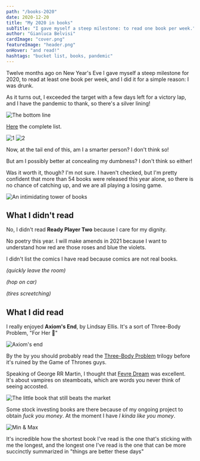 ```yaml
---
path: "/books-2020"
date: 2020-12-20
title: "My 2020 in books"
subTitle: "I gave myself a steep milestone: to read one book per week."
author: "Gianluca Belvisi"
cardImage: "cover.png"
featureImage: "header.png"
onHover: "and read!"
hashtags: "bucket list, books, pandemic"
---
```

Twelve months ago on New Year's Eve I gave myself a steep milestone for 2020, to read at least one book per week, and I did it for a simple reason: I was drunk.

As it turns out, I exceeded the target with a few days left for a victory lap, and I have the pandemic to thank, so there's a silver lining!

![The bottom line](stats.png)

[Here](https://www.goodreads.com/user_challenges/20994784) the complete list.

![1](1.png)
![2](2.png)

Now, at the tail end of this, am I a smarter person? I don't think so!

But am I possibly better at concealing my dumbness? I don't think so either!

Was it worth it, though? I'm not sure. I haven't checked, but I'm pretty confident that more than 54 books were released this year alone, so there is no chance of catching up, and we are all playing a losing game.

![An intimidating tower of books](tower.jpg)

## What I didn't read

No, I didn't read **Ready Player Two** because I care for my dignity.

No poetry this year. I will make amends in 2021 because I want to understand how red are those roses and blue the violets.

I didn't list the comics I have read because comics are not real books.

*(quickly leave the room)*

*(hop on car)*

*(tires screetching)*

## What I did read

I really enjoyed **Axiom's End**, by Lindsay Ellis. It's a sort of Three-Body Problem, "For Her 💋"

![Axiom's end](axiom.jpg)

By the by you should probably read the [Three-Body Problem](https://www.bookdepository.com/The-Three.../9781784971571) trilogy before it's ruined by the Game of Thrones guys.

Speaking of George RR Martin, I thought that [Fevre Dream](https://www.bookdepository.com/Fevre.../9780553577938) was excellent. It's about vampires on steamboats, which are words you never think of seeing accosted.

![The little book that still beats the market](littlebook.png)

Some stock investing books are there because of my ongoing project to obtain *fuck you money*. At the moment I have *I kinda like you money*.

![Min & Max](minmax.jpg)

It's incredible how the shortest book I've read is the one that's sticking with me the longest, and the longest one I've read is the one that can be more succinctly summarized in "things are better these days"

